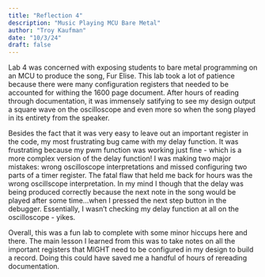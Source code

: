 ```yaml
---
title: "Reflection 4"
description: "Music Playing MCU Bare Metal"
author: "Troy Kaufman"
date: "10/3/24"
draft: false
---
```



Lab 4 was concerned with exposing students to bare metal programming on an MCU to produce the song, Fur Elise. This lab took a lot of patience because there were many configuration registers that needed to be accounted for withing the 1600 page document. After hours of reading through documentation, it was immensely satifying to see my design output a square wave on the oscilloscope and even more so when the song played in its entirety from the speaker. 

Besides the fact that it was very easy to leave out an important register in the code, my most frustrating bug came with my delay function. It was frustrating because my pwm function was working just fine - which is a more complex version of the delay function! I was making two major mistakes: wrong oscilloscope interpretations and missed configuring two parts of a timer register. The fatal flaw that held me back for hours was the wrong oscillscope interpretation. In my mind I though that the delay was being produced correctly because the next note in the song would be played after some time...when I pressed the next step button in the debugger. Essentially, I wasn't checking my delay function at all on the oscilloscope - yikes.

Overall, this was a fun lab to complete with some minor hiccups here and there. The main lesson I learned from this was to take notes on all the important registers that MIGHT need to be configured in my design to build a record. Doing this could have saved me a handful of hours of rereading documentation. 